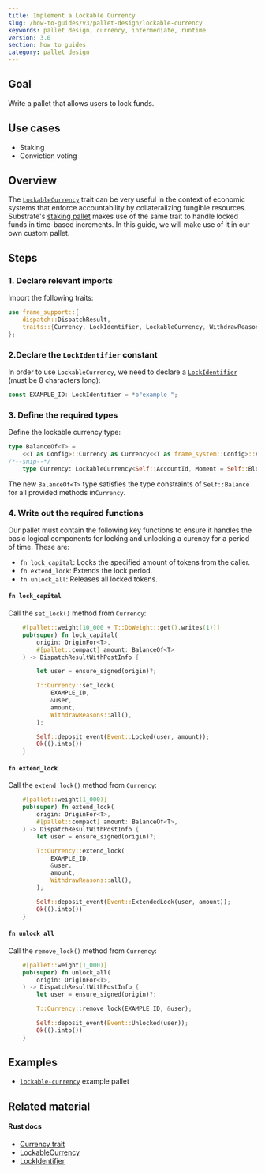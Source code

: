 ```yaml
---
title: Implement a Lockable Currency
slug: /how-to-guides/v3/pallet-design/lockable-currency
keywords: pallet design, currency, intermediate, runtime
version: 3.0 
section: how to guides
category: pallet design
---
```


## Goal

Write a pallet that allows users to lock funds.

## Use cases

- Staking
- Conviction voting

## Overview

The [`LockableCurrency`][lockable-rustdocs] trait can be very useful in the context of economic systems that enforce accountability by collateralizing fungible resources.
Substrate's [staking pallet][staking-frame] makes use of the same trait to handle locked funds in time-based increments. In
this guide, we will make use of it in our own custom pallet.

## Steps

### 1. Declare relevant imports

Import the following traits:

```rust
use frame_support::{
	dispatch::DispatchResult,
	traits::{Currency, LockIdentifier, LockableCurrency, WithdrawReasons},
};
```

### 2.Declare the `LockIdentifier` constant

In order to use `LockableCurrency`, we need to declare a [`LockIdentifier`][lockidentifier-rustdocs] (must be 8 characters long):

```rust
const EXAMPLE_ID: LockIdentifier = *b"example ";
```

### 3. Define the required types

Define the lockable currency type:

```rust
type BalanceOf<T> =
	<<T as Config>::Currency as Currency<<T as frame_system::Config>::AccountId>>::Balance;
/*--snip--*/
	type Currency: LockableCurrency<Self::AccountId, Moment = Self::BlockNumber>;
```

The new `BalanceOf<T>` type satisfies the type constraints of `Self::Balance` for all provided
methods in`Currency`.

### 4. Write out the required functions

Our pallet must contain the following key functions to ensure it handles the basic logical components for locking and
unlocking a curency for a period of time. These are:

- `fn lock_capital`: Locks the specified amount of tokens from the caller.
- `fn extend_lock`: Extends the lock period.
- `fn unlock_all`: Releases all locked tokens.

#### `fn lock_capital`

Call the `set_lock()` method from `Currency`:

```rust
	#[pallet::weight(10_000 + T::DbWeight::get().writes(1))]
	pub(super) fn lock_capital(
		origin: OriginFor<T>,
		#[pallet::compact] amount: BalanceOf<T>
	) -> DispatchResultWithPostInfo {

		let user = ensure_signed(origin)?;

		T::Currency::set_lock(
			EXAMPLE_ID,
			&user,
			amount,
			WithdrawReasons::all(),
		);

		Self::deposit_event(Event::Locked(user, amount));
		Ok(().into())
	}
```

#### `fn extend_lock`

Call the `extend_lock()` method from `Currency`:

```rust
	#[pallet::weight(1_000)]
	pub(super) fn extend_lock(
		origin: OriginFor<T>,
		#[pallet::compact] amount: BalanceOf<T>,
	) -> DispatchResultWithPostInfo {
		let user = ensure_signed(origin)?;

		T::Currency::extend_lock(
			EXAMPLE_ID,
			&user,
			amount,
			WithdrawReasons::all(),
		);

		Self::deposit_event(Event::ExtendedLock(user, amount));
		Ok(().into())
	}
```

#### `fn unlock_all`

Call the `remove_lock()` method from `Currency`:

```rust
	#[pallet::weight(1_000)]
	pub(super) fn unlock_all(
		origin: OriginFor<T>,
	) -> DispatchResultWithPostInfo {
		let user = ensure_signed(origin)?;

		T::Currency::remove_lock(EXAMPLE_ID, &user);

		Self::deposit_event(Event::Unlocked(user));
		Ok(().into())
	}
```

## Examples

- [`lockable-currency`](https://github.com/substrate-developer-hub/substrate-how-to-guides/blob/main/example-code/template-node/pallets/lockable-currency/src/lib.rs) example pallet

## Related material

#### Rust docs

- [Currency trait](/rustdocs/latest/frame_support/traits/trait.Currency.html)
- [LockableCurrency][lockable-rustdocs]
- [LockIdentifier][lockidentifier-rustdocs]

[staking-frame]: /rustdocs/latest/pallet_staking/index.html
[lockable-rustdocs]: /rustdocs/latest/frame_support/traits/trait.LockableCurrency.html
[lockidentifier-rustdocs]: /rustdocs/latest/frame_support/traits/type.LockIdentifier.html
